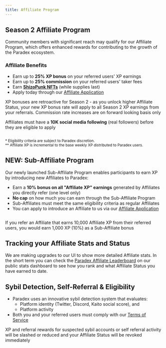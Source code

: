 ```yaml
---
title: Affiliate Program
---
```

## Season 2 Affiliate Program

Community members with significant reach may qualify for our Affiliate Program, which offers enhanced rewards for contributing to the growth of the Paradex ecosystem.

### Affiliate Benefits

* Earn up to **25% XP bonus** on your referred users' XP earnings
* Earn up to **25% commission** on your referred users' taker fees
* Earn [**ShizoPunk NFTs**](https://opensea.io/collection/shizopunks) (while supplies last)
* Apply today through our [Affiliate Application](https://forms.gle/T4UKjinSefnVgiJx8)

<Note>XP bonuses are retroactive for Season 2 - as you unlock higher Affiliate Status, your new XP bonus rate will apply to all Season 2 XP earnings from your referrals. Commission rate increases are on forward looking basis only</Note>

<Warning>Affiliates must have a **10K social media following** (real followers) before they are eligible to apply</Warning>

<Frame>
<img src="../../assets/docs-vip-visual.png" alt=""/>
</Frame>

<sub>* Eligibility criteria are subject to Paradex discretion.</sub><br />
<sub>** Affiliate XP is incremental to the base weekly XP distributed to Paradex users.</sub><br />

## NEW: Sub-Affiliate Program

Our newly launched Sub-Affiliate Program enables participants to earn XP by introducing new Affiliates to Paradex:
* Earn a **10% bonus on all "Affiliate XP" earnings** generated by Affiliates you directly refer (one level only)
* **No cap** on how much you can earn through the Sub-Affiliate Program
* Sub-Affiliates must meet the same eligibility criteria as regular Affiliates
* You can apply to introduce an Affiliate to us via our [Affiliate Application](https://forms.gle/T4UKjinSefnVgiJx8)

<Frame>
<img src="../../assets/Paradex Affiliate Rewards Flow.jpg" alt=""/>
</Frame>

<Note>If you refer an Affiliate that earns 10,000 Affiliate XP from their referred users, you would earn 1,000 XP (10%) as a Sub-Affiliate bonus</Note>

## Tracking your Affiliate Stats and Status

We are making upgrades to our UI to show more detailed Affiliate stats. In the short term you can check the [Paradex Affiliate Leaderboard](https://www.paradex.trade/stats) on our public stats dashboard to see how you rank and what Affiliate Status you have earned to date.

## Sybil Detection, Self-Referral & Eligibility

* Paradex uses an innovative sybil detection system that evaluates:
    * Platform identity (Twitter, Discord, Kaito social score), and 
    * Platform activity
* Both you and your referred users must comply with our [Terms of Service](https://www.paradex.trade/terms-of-service)

<Warning>XP and referral rewards for suspected sybil accounts or self referral activity will be slashed or reduced and your Affiliate Status will be revoked immediately</Warning>
